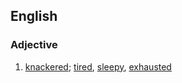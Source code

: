 ==English==

===Adjective===
{{en-adj|head=[[cream]] [[cracker]]ed}}

# {{British|rhyming slang}} [[knackered]]; [[tired]], [[sleepy]], [[exhausted]]